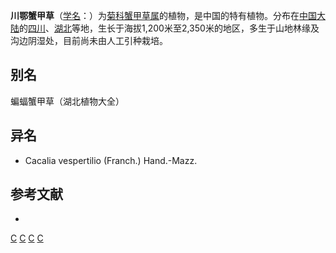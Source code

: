 {{Speciesbox
| name = 川鄂蟹甲草
| status = 
| status_system = 
| image =
| genus = Parasenecio
| species = vespertilio
| authority = (Franch.) [[陈艺林|Y. L. Chen]]
}}

'''川鄂蟹甲草'''（[[学名|学名]]：{{lang|la|''Parasenecio vespertilio''}}）为[[菊科|菊科]][[蟹甲草属|蟹甲草属]]的植物，是中国的特有植物。分布在[[中国大陆|中国大陆]]的[[四川|四川]]、[[湖北|湖北]]等地，生长于海拔1,200米至2,350米的地区，多生于山地林缘及沟边阴湿处，目前尚未由人工引种栽培。

== 别名 ==
蝙蝠蟹甲草（湖北植物大全）

== 异名 ==
* Cacalia vespertilio (Franch.) Hand.-Mazz.

== 参考文献 ==
<div class="references-small">
* {{cite web| url =http://www.bioinfo.cn/db05/KmzwSpecies.php?action=view&id=5157| title =川鄂蟹甲草| work =《中国高等植物数据库全库》| publisher =中国科学院微生物研究所| author =昆明植物研究所| accessdate =2009-02-25| deadurl =yes| archiveurl =https://web.archive.org/web/20160304235820/http://www.bioinfo.cn/db05/KmzwSpecies.php?action=view&id=5157| archivedate =2016-03-04}}
</div>
{{Taxonbar|from=Q11056104}}

[[Category:蟹甲草属|C]]
[[Category:中國特有植物|C]]
[[Category:四川植物|C]]
[[Category:湖北植物|C]]